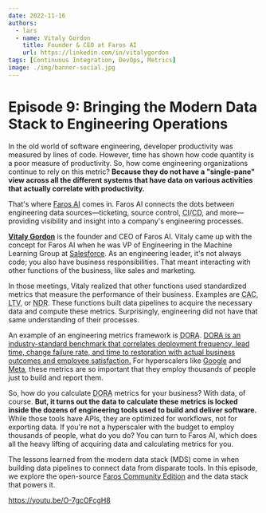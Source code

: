 ```yaml
---
date: 2022-11-16
authors:
  - lars
  - name: Vitaly Gordon
    title: Founder & CEO at Faros AI
    url: https://linkedin.com/in/vitalygordon
tags: [Continuous Integration, DevOps, Metrics]
image: ./img/banner-social.jpg
---
```


# Episode 9: Bringing the Modern Data Stack to Engineering Operations

In the old world of software engineering, developer productivity was measured by lines of code. However, time has shown how code quantity is a poor measure of productivity. So, how come engineering organizations continue to rely on this metric? **Because they do not have a "single-pane" view across all the different systems that have data on various activities that actually correlate with productivity.**

That's where [Faros AI](https://faros.ai) comes in. Faros AI connects the dots between engineering data sources—ticketing, source control, <abbr title="continuous integration">CI</abbr>/<abbr title="continuous delivery/deployment">CD</abbr>, and more—providing visibility and insight into a company's engineering processes.

[**Vitaly Gordon**](https://linkedin.com/in/vitalygordon) is the founder and CEO of Faros AI. Vitaly came up with the concept for Faros AI when he was VP of Engineering in the Machine Learning Group at [Salesforce](https://salesforce.com). As an engineering leader, it's not always code; you also have business responsibilities. That meant interacting with other functions of the business, like sales and marketing.

In those meetings, Vitaly realized that other functions used standardized metrics that measure the performance of their business. Examples are <abbr title="customer acquisition cost">CAC</abbr>, <abbr title="lifetime value">LTV</abbr>, or <abbr title="net dollar retention">NDR</abbr>. These functions built data pipelines to acquire the necessary data and compute these metrics. Surprisingly, engineering did not have that same understanding of their processes.

An example of an engineering metrics framework is <abbr title="DevOps Research and Assessment Organization">DORA</abbr>. [DORA is an industry-standard benchmark that correlates deployment frequency, lead time, change failure rate, and time to restoration with actual business outcomes and employee satisfaction.](https://faros.ai/blog/all-you-need-to-know-about-the-dora-metrics-and-how-to-measure-them) For hyperscalers like [Google](https://google.com) and [Meta](https://meta.com), these metrics are so important that they employ thousands of people just to build and report them.

So, how do you calculate <abbr title="DevOps Research and Assessment Organization">DORA</abbr> metrics for your business? With data, of course. **But, it turns out the data to calculate these metrics is locked inside the dozens of engineering tools used to build and deliver software.** While those tools have APIs, they are optimized for workflows, not for exporting data. If you're not a hyperscaler with the budget to employ thousands of people, what do you do? You can turn to Faros AI, which does all the heavy lifting of acquiring data and calculating metrics for you.

The lessons learned from the modern data stack (MDS) come in when building data pipelines to connect data from disparate tools. In this episode, we explore the open-source [Faros Community Edition](https://community.faros.ai) and the data stack that powers it.

https://youtu.be/O-7gcOFcgH8
